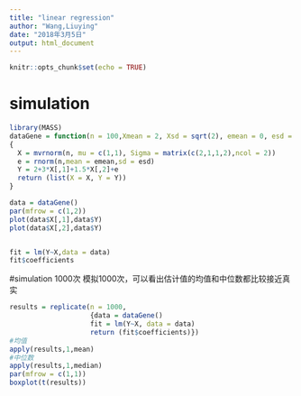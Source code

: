 ```yaml
---
title: "linear regression"
author: "Wang,Liuying"
date: "2018年3月5日"
output: html_document
---
```


```r
knitr::opts_chunk$set(echo = TRUE)
```

# simulation


```r
library(MASS)
dataGene = function(n = 100,Xmean = 2, Xsd = sqrt(2), emean = 0, esd = sqrt(2))
{
  X = mvrnorm(n, mu = c(1,1), Sigma = matrix(c(2,1,1,2),ncol = 2))
  e = rnorm(n,mean = emean,sd = esd)
  Y = 2+3*X[,1]+1.5*X[,2]+e
  return (list(X = X, Y = Y))
}

data = dataGene()
par(mfrow = c(1,2))
plot(data$X[,1],data$Y)
plot(data$X[,2],data$Y)


fit = lm(Y~X,data = data)
fit$coefficients
```

#simulation 1000次
模拟1000次，可以看出估计值的均值和中位数都比较接近真实
```r
results = replicate(n = 1000,
                    {data = dataGene()
                    fit = lm(Y~X, data = data)
                    return (fit$coefficients)})
#均值
apply(results,1,mean)
#中位数
apply(results,1,median)
par(mfrow = c(1,1))
boxplot(t(results))

```

